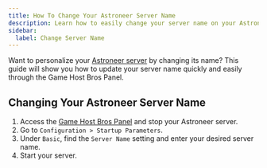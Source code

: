 ```yaml
---
title: How To Change Your Astroneer Server Name
description: Learn how to easily change your server name on your Astroneer dedicated server. Follow our step-by-step guide to update your hostname.
sidebar:
  label: Change Server Name
---
```


Want to personalize your [Astroneer server](https://www.gamehostbros.com/astroneer-server-hosting/) by changing its name? This guide will show you how to update your server name quickly and easily through the Game Host Bros Panel.

## Changing Your Astroneer Server Name

<Steps>

1. Access the [Game Host Bros Panel](https://panel.gamehostbros.com/) and stop your Astroneer server.
2. Go to `Configuration > Startup Parameters`.
3. Under `Basic`, find the `Server Name` setting and enter your desired server name.
4. Start your server.
</Steps>
